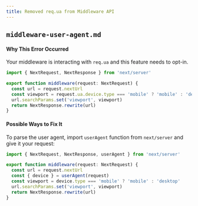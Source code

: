 ```yaml
---
title: Removed req.ua from Middleware API
---
```


## `middleware-user-agent.md`

#### Why This Error Occurred

Your middleware is interacting with `req.ua` and this feature needs to opt-in.

```ts filename="middleware.ts"
import { NextRequest, NextResponse } from 'next/server'

export function middleware(request: NextRequest) {
  const url = request.nextUrl
  const viewport = request.ua.device.type === 'mobile' ? 'mobile' : 'desktop'
  url.searchParams.set('viewport', viewport)
  return NextResponse.rewrite(url)
}
```

#### Possible Ways to Fix It

To parse the user agent, import `userAgent` function from `next/server` and give it your request:

```ts filename="middleware.ts"
import { NextRequest, NextResponse, userAgent } from 'next/server'

export function middleware(request: NextRequest) {
  const url = request.nextUrl
  const { device } = userAgent(request)
  const viewport = device.type === 'mobile' ? 'mobile' : 'desktop'
  url.searchParams.set('viewport', viewport)
  return NextResponse.rewrite(url)
}
```
